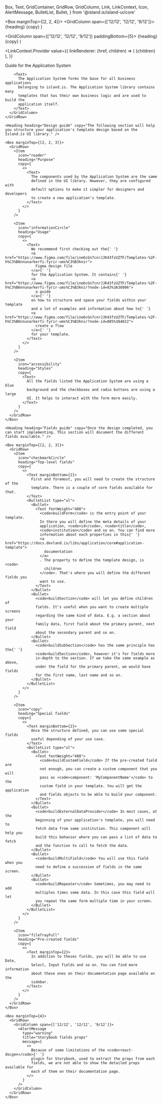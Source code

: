 
  Box,
  Text,
  GridContainer,
  GridRow,
  GridColumn,
  Link,
  LinkContext,
  Icon,
  AlertMessage,
  BulletList,
  Bullet,
} from '@island.is/island-ui/core'

  <Box marginTop={[2, 2, 4]}>
    <GridRow>
      <GridColumn span={['12/12', '12/12', '9/12']}>
        <Box marginY={2}>
          <Text variant="h2" as="h2">
            {heading}
          </Text>
          <Text marginTop={1}>{copy}</Text>
        </Box>
      </GridColumn>
    </GridRow>
  </Box>
)

  <GridColumn span={['12/12', '12/12', '9/12']} paddingBottom={5}>
    <Box display="flex" alignItems="center" marginBottom={2}>
      <Icon type="outline" icon={icon} />
      <Box paddingLeft={1}>
        <Text variant="h3" as="h3">
          {heading}
        </Text>
      </Box>
    </Box>
    {copy}
  </GridColumn>
)

<Meta title="Application System/Guide" />

<LinkContext.Provider
  value={{
    linkRenderer: (href, children) => (
      <Link
        href={href}
        color="blue600"
        underline="normal"
        rel="noopener noreferrer"
        target="_blank"
      >
        <Text as="span" fontWeight="semiBold">
          {children}
        </Text>
      </Link>
    ),
  }}
>
  <GridContainer id="page-as-guide">
    <GridRow>
      <GridColumn paddingTop={[3, 3, 6]} span={['12/12', '12/12', '9/12']}>
        <Text variant="h1" as="h1" paddingBottom={1}>
          Guide for the Application System
        </Text>

        <Text>
          The Application System forms the base for all business applications
          belonging to island.is. The Application System library contains many
          templates that has their own business logic and are used to build the
          application itself.
        </Text>
      </GridColumn>
    </GridRow>

    <Heading heading="Design guide" copy="The following section will help you structure your application's template design based on the Ísland.is UI library." />

    <Box marginTop={[2, 2, 3]}>
      <GridRow>
        <Item
          icon="reader"
          heading="Purpose"
          copy={
            <>
              <Text>
                The components used by the Application System are the same
                defined in the UI library. However, they are configured with
                default options to make it simpler for designers and developers
                to create a new application's template.
              </Text>
            </>
          }
        />

        <Item
          icon="informationCircle"
          heading="Usage"
          copy={
            <>
              <Text>
                We recommend first checking out the{' '}
                <a href="https://www.figma.com/file/ine6cGn7cnrJJK43fzUZTF/Templates-%2F-h%C3%B6nnunarkerfi-fyrir-ums%C3%B3knir">
                  Figma design file
                </a>{' '}
                for the Application System. It contains{' '}
                <a href="https://www.figma.com/file/ine6cGn7cnrJJK43fzUZTF/Templates-%2F-h%C3%B6nnunarkerfi-fyrir-ums%C3%B3knir?node-id=83%3A38906">
                  a guide
                </a>{' '}
                on how to structure and space your fields within your template
                and a lot of examples and information about how to{' '}
                <a href="https://www.figma.com/file/ine6cGn7cnrJJK43fzUZTF/Templates-%2F-h%C3%B6nnunarkerfi-fyrir-ums%C3%B3knir?node-id=885%3A4822">
                  create a flow
                </a>{' '}
                for your template.
              </Text>
            </>
          }
        />

        <Item
          icon="accessibility"
          heading="Styles"
          copy={
            <Text>
              All the fields listed the Application System are using a blue
              background and the checkboxes and radio buttons are using a large
              UI. It helps to interact with the form more easily.
            </Text>
          }
        />
      </GridRow>
    </Box>

    <Heading heading="Fields guide" copy="Once the design completed, you can start implementing. This section will document the different fields available." />

    <Box marginTop={[2, 2, 3]}>
      <GridRow>
        <Item
          icon="checkmarkCircle"
          heading="Top-level fields"
          copy={
            <>
              <Text marginBottom={2}>
                First and foremost, you will need to create the structure of the
                template. There is a couple of core fields available for that.
              </Text>
              <BulletList type="ul">
                <Bullet>
                  <Text fontWeight="400">
                    <code>buildForm</code> is the entry point of your template.
                    In there you will define the meta details of your
                    application, <code>id</code>, <code>title</code>,
                    <code>institution</code> and so on. You can find more
                    information about each properties in this{' '}
                    <a href="https://docs.devland.is/libs/application/core#application-template">
                      documentation
                    </a>
                    . The property to define the template design, is <code>
                      children
                    </code>. That's where you will define the different fields you
                    want to use.
                  </Text>
                </Bullet>
                <Bullet>
                  <code>buildSection</code> will let you define children of
                  fields. It's useful when you want to create multiple screens
                  regarding the same kind of data. E.g. a section about your
                  family data, first field about the primary parent, next field
                  about the secondary parent and so on.
                </Bullet>
                <Bullet>
                  <code>buildSubSection</code> has the same principle has the{' '}
                  <code>buildSection</code>, however it's for fields more
                  in-depth to the section. If we take the same example as above,
                  under the field for the primary parent, we would have fields
                  for the first name, last name and so on.
                </Bullet>
              </BulletList>
            </>
          }
        />

        <Item
          icon="copy"
          heading="Special fields"
          copy={
            <>
              <Text marginBottom={2}>
                Once the structure defined, you can use some special fields
                useful depending of your use case.
              </Text>
              <BulletList type="ul">
                <Bullet>
                  <Text fontWeight="400">
                    <code>buildCustomField</code> If the pre-created field are
                    not enough, you can create a custom component that you will
                    pass as <code>component: 'MyComponentName'</code> to the
                    custom field in your template. You will get the application
                    and fields objects to be able to build your component.
                  </Text>
                </Bullet>
                <Bullet>
                  <code>buildExternalDataProvider</code> In most cases, at the
                  beginning of your application's template, you will need to
                  fetch data from some institution. This component will help you
                  build this behavior where you can pass a list of data to fetch
                  and the function to call to fetch the data.
                </Bullet>
                <Bullet>
                  <code>buildMultiField</code> You will use this field when you
                  need to define a succession of fields in the same screen.
                </Bullet>
                <Bullet>
                  <code>buildRepeater</code> Sometimes, you may need to add
                  multiples times some data. In this case this field will let
                  you repeat the same form multiple time in your screen.
                </Bullet>
              </BulletList>
            </>
          }
        />

        <Item
          icon="fileTrayFull"
          heading="Pre-created fields"
          copy={
            <>
              <Text marginTop={2}>
                In addition to theses fields, you will be able to use Date,
                Select, Input fields and so on. You can find more information
                about these ones on their documentation page available on the
                sidebar.
              </Text>
            </>
          }
        />
      </GridRow>
    </Box>

    <Box marginTop={4}>
      <GridRow>
        <GridColumn span={['12/12', '12/12', '9/12']}>
          <AlertMessage
            type="warning"
            title="Storybook fields props"
            message={
              <>
                Because of some limitations of the <code>react-docgen</code>{' '}
                plugin for Storybook, used to extract the props from each
                fields, we are not able to show the detailed props available for
                each of them on their documentation page.
              </>
            }
          />
        </GridColumn>
      </GridRow>
    </Box>
  </GridContainer>
</LinkContext.Provider>
